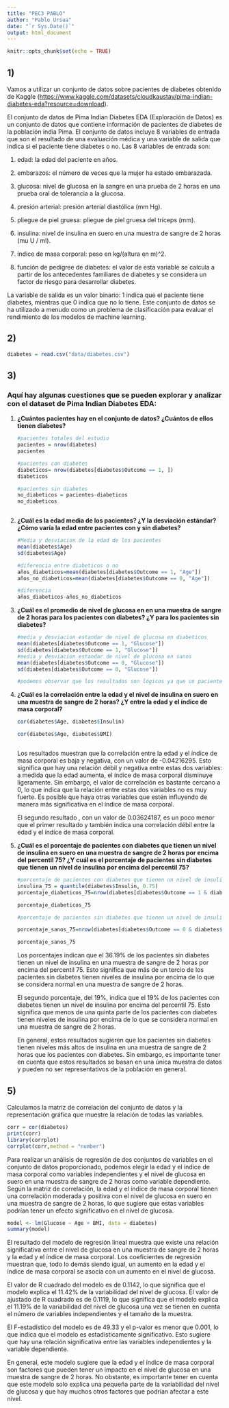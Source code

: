 ```yaml
---
title: "PEC3 PABLO"
author: "Pablo Ursua"
date: "`r Sys.Date()`"
output: html_document
---
```


```r
knitr::opts_chunk$set(echo = TRUE)
```

## 1)

Vamos a utilizar un conjunto de datos sobre pacientes de diabetes obtenido de Kaggle (<https://www.kaggle.com/datasets/cloudkaustav/pima-indian-diabetes-eda?resource=download>).

El conjunto de datos de Pima Indian Diabetes EDA (Exploración de Datos) es un conjunto de datos que contiene información de pacientes de diabetes de la población india Pima. El conjunto de datos incluye 8 variables de entrada que son el resultado de una evaluación médica y una variable de salida que indica si el paciente tiene diabetes o no. Las 8 variables de entrada son:

1.  edad: la edad del paciente en años.

2.  embarazos: el número de veces que la mujer ha estado embarazada.

3.  glucosa: nivel de glucosa en la sangre en una prueba de 2 horas en una prueba oral de tolerancia a la glucosa.

4.  presión arterial: presión arterial diastólica (mm Hg).

5.  pliegue de piel gruesa: pliegue de piel gruesa del tríceps (mm).

6.  insulina: nivel de insulina en suero en una muestra de sangre de 2 horas (mu U / ml).

7.  índice de masa corporal: peso en kg/(altura en m)\^2.

8.  función de pedigree de diabetes: el valor de esta variable se calcula a partir de los antecedentes familiares de diabetes y se considera un factor de riesgo para desarrollar diabetes.

La variable de salida es un valor binario: 1 indica que el paciente tiene diabetes, mientras que 0 indica que no lo tiene. Este conjunto de datos se ha utilizado a menudo como un problema de clasificación para evaluar el rendimiento de los modelos de machine learning.

## 2)

```r
diabetes = read.csv("data/diabetes.csv")
```

## 3)

### Aquí hay algunas cuestiones que se pueden  explorar y analizar con el dataset de Pima Indian Diabetes EDA:

1.  **¿Cuántos pacientes hay en el conjunto de datos? ¿Cuántos de ellos tienen diabetes?**

    ```r
    #pacientes totales del estudio
    pacientes = nrow(diabetes)
    pacientes

    #pacientes con diabetes
    diabeticos= nrow(diabetes[diabetes$Outcome == 1, ])
    diabeticos

    #pacientes sin diabetes
    no_diabeticos = pacientes-diabeticos
    no_diabeticos



    ```

2.  **¿Cuál es la edad media de los pacientes? ¿Y la desviación estándar? ¿Cómo varía la edad entre pacientes con y sin diabetes?**

    ```r
    #Media y desviacion de la edad de los pacientes
    mean(diabetes$Age)
    sd(diabetes$Age)

    #diferencia entre diabeticos o no 
    años_diabeticos=mean(diabetes[diabetes$Outcome == 1, "Age"])
    años_no_diabeticos=mean(diabetes[diabetes$Outcome == 0, "Age"])

    #diferencia
    años_diabeticos-años_no_diabeticos  

    ```

3.  **¿Cuál es el promedio de nivel de glucosa en en una muestra de sangre de 2 horas para los pacientes con diabetes? ¿Y para los pacientes sin diabetes?**

    ```r
    #media y desviacion estandar de nivel de glucosa en diabeticos
    mean(diabetes[diabetes$Outcome == 1, "Glucose"])
    sd(diabetes[diabetes$Outcome == 1, "Glucose"])
    #media y desviacion estandar de nivel de glucosa en sanos
    mean(diabetes[diabetes$Outcome == 0, "Glucose"])
    sd(diabetes[diabetes$Outcome == 0, "Glucose"])

    #podemos observar que los resultados son lógicos ya que un paciente con diabetes siempre va a tender a tener la glucosa en rangos mas amplios (o muy alta o muy baja) teniendo en cuenta que la gente con diabetes también puede tener el nivel de glucosa en sangre correcto(80-120)
    ```

4.  **¿Cuál es la correlación entre la edad y el nivel de insulina en suero en una muestra de sangre de 2 horas? ¿Y entre la edad y el índice de masa corporal?**

    ```r
    cor(diabetes$Age, diabetes$Insulin)

    cor(diabetes$Age, diabetes$BMI)



    ```

    Los resultados muestran que la correlación entre la edad y el índice de masa corporal es baja y negativa, con un valor de -0.04216295. Esto significa que hay una relación débil y negativa entre estas dos variables: a medida que la edad aumenta, el índice de masa corporal disminuye ligeramente. Sin embargo, el valor de correlación es bastante cercano a 0, lo que indica que la relación entre estas dos variables no es muy fuerte. Es posible que haya otras variables que estén influyendo de manera más significativa en el índice de masa corporal.

    El segundo resultado , con un valor de 0.03624187, es un poco menor que el primer resultado y también indica una correlación débil entre la edad y el índice de masa corporal.

5.  **¿Cuál es el porcentaje de pacientes con diabetes que tienen un nivel de insulina en suero en una muestra de sangre de 2 horas por encima del percentil 75? ¿Y cuál es el porcentaje de pacientes sin diabetes que tienen un nivel de insulina por encima del percentil 75?**

    ```r
    #porcentaje de pacientes con diabetes que tienen un nivel de insulina en una muestra de sangre de 2 horas por encima del percentil 75
    insulina_75 = quantile(diabetes$Insulin, 0.75)
    porcentaje_diabeticos_75=nrow(diabetes[diabetes$Outcome == 1 & diabetes$Insulin > insulina_75, ]) / nrow(diabetes[diabetes$Outcome == 1, ])

    porcentaje_diabeticos_75

    #porcentaje de pacientes sin diabetes que tienen un nivel de insulina en una muestra de sangre de 2 horas por encima del percentil 75

    porcentaje_sanos_75=nrow(diabetes[diabetes$Outcome == 0 & diabetes$Insulin > insulina_75, ]) / nrow(diabetes[diabetes$Outcome == 0, ])

    porcentaje_sanos_75


    ```

    Los porcentajes indican que el 36.19% de los pacientes sin diabetes tienen un nivel de insulina en una muestra de sangre de 2 horas por encima del percentil 75. Esto significa que más de un tercio de los pacientes sin diabetes tienen niveles de insulina por encima de lo que se considera normal en una muestra de sangre de 2 horas.

    El segundo porcentaje, del 19%, indica que el 19% de los pacientes con diabetes tienen un nivel de insulina por encima del percentil 75. Esto significa que menos de una quinta parte de los pacientes con diabetes tienen niveles de insulina por encima de lo que se considera normal en una muestra de sangre de 2 horas.

    En general, estos resultados sugieren que los pacientes sin diabetes tienen niveles más altos de insulina en una muestra de sangre de 2 horas que los pacientes con diabetes. Sin embargo, es importante tener en cuenta que estos resultados se basan en una única muestra de datos y pueden no ser representativos de la población en general.

## 5)

Calculamos la matriz de correlación del conjunto de datos y la representación gráfica que muestre la relación de todas las variables.

```r
corr = cor(diabetes)
print(corr)
library(corrplot)
corrplot(corr,method = "number")
```

Para realizar un análisis de regresión de dos conjuntos de variables en el conjunto de datos proporcionado, podemos elegir la edad y el índice de masa corporal como variables independientes y el nivel de glucosa en suero en una muestra de sangre de 2 horas como variable dependiente. Según la matriz de correlación, la edad y el índice de masa corporal tienen una correlación moderada y positiva con el nivel de glucosa en suero en una muestra de sangre de 2 horas, lo que sugiere que estas variables podrían tener un efecto significativo en el nivel de glucosa.

```r
model <- lm(Glucose ~ Age + BMI, data = diabetes)
summary(model)
```

El resultado del modelo de regresión lineal muestra que existe una relación significativa entre el nivel de glucosa en una muestra de sangre de 2 horas y la edad y el índice de masa corporal. Los coeficientes de regresión muestran que, todo lo demás siendo igual, un aumento en la edad y el índice de masa corporal se asocia con un aumento en el nivel de glucosa.

El valor de R cuadrado del modelo es de 0.1142, lo que significa que el modelo explica el 11.42% de la variabilidad del nivel de glucosa. El valor de ajustado de R cuadrado es de 0.1119, lo que significa que el modelo explica el 11.19% de la variabilidad del nivel de glucosa una vez se tienen en cuenta el número de variables independientes y el tamaño de la muestra.

El F-estadístico del modelo es de 49.33 y el p-valor es menor que 0.001, lo que indica que el modelo es estadísticamente significativo. Esto sugiere que hay una relación significativa entre las variables independientes y la variable dependiente.

En general, este modelo sugiere que la edad y el índice de masa corporal son factores que pueden tener un impacto en el nivel de glucosa en una muestra de sangre de 2 horas. No obstante, es importante tener en cuenta que este modelo solo explica una pequeña parte de la variabilidad del nivel de glucosa y que hay muchos otros factores que podrían afectar a este nivel.
